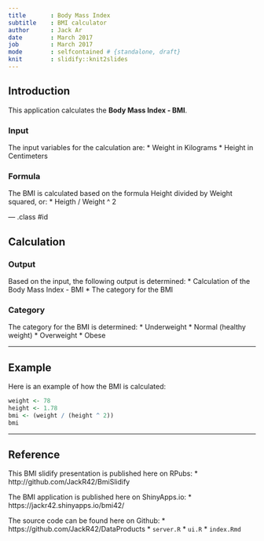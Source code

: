 ```yaml
---
title       : Body Mass Index
subtitle    : BMI calculator
author      : Jack Ar
date        : March 2017
job         : March 2017
mode        : selfcontained # {standalone, draft}
knit        : slidify::knit2slides
---
```


## Introduction

This application calculates the **Body Mass Index - BMI**.  

### Input
The input variables for the calculation are:
* Weight in Kilograms
* Height in Centimeters

### Formula
The BMI is calculated based on the formula Height divided by Weight squared, or:
* Heigth / Weight ^ 2

--- .class #id 

## Calculation


### Output
Based on the input, the following output is determined:
* Calculation of the Body Mass Index - BMI
* The category for the BMI

### Category
The category for the BMI is determined:
* Underweight
* Normal (healthy weight)
* Overweight 
* Obese

---

## Example

Here is an example of how the BMI is calculated:


```r
weight <- 78
height <- 1.78
bmi <- (weight / (height ^ 2))
bmi
```

---

## Reference

This BMI slidify presentation is published here on RPubs:
* http://github.com/JackR42/BmiSlidify

The BMI application is published here on ShinyApps.io:
* https://jackr42.shinyapps.io/bmi42/

The source code can be found here on Github:
* https://github.com/JackR42/DataProducts
* ```server.R```
* ```ui.R```
* ```index.Rmd```


